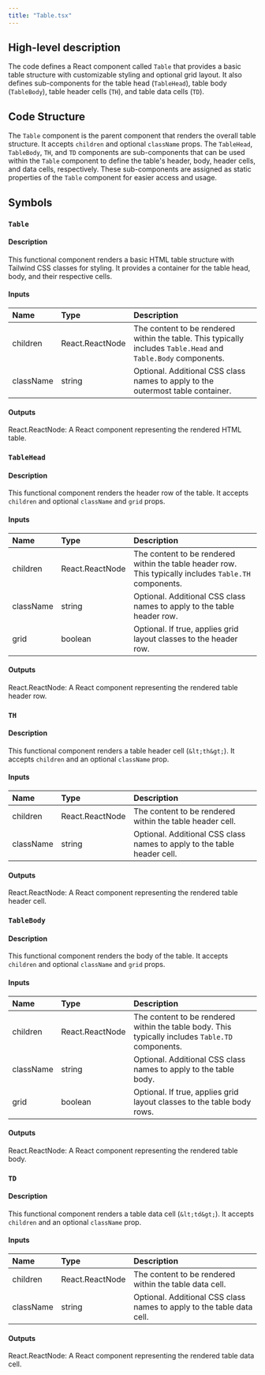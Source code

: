 ```yaml
---
title: "Table.tsx"
---
```


## High-level description
The code defines a React component called `Table` that provides a basic table structure with customizable styling and optional grid layout. It also defines sub-components for the table head (`TableHead`), table body (`TableBody`), table header cells (`TH`), and table data cells (`TD`).

## Code Structure
The `Table` component is the parent component that renders the overall table structure. It accepts `children` and optional `className` props. The `TableHead`, `TableBody`, `TH`, and `TD` components are sub-components that can be used within the `Table` component to define the table's header, body, header cells, and data cells, respectively. These sub-components are assigned as static properties of the `Table` component for easier access and usage.

## Symbols

### `Table`
#### Description
This functional component renders a basic HTML table structure with Tailwind CSS classes for styling. It provides a container for the table head, body, and their respective cells.

#### Inputs
| Name | Type | Description |
|:-----|:-----|:------------|
| children | React.ReactNode | The content to be rendered within the table. This typically includes `Table.Head` and `Table.Body` components. |
| className | string | Optional. Additional CSS class names to apply to the outermost table container. |

#### Outputs
React.ReactNode: A React component representing the rendered HTML table.

### `TableHead`
#### Description
This functional component renders the header row of the table. It accepts `children` and optional `className` and `grid` props.

#### Inputs
| Name | Type | Description |
|:-----|:-----|:------------|
| children | React.ReactNode | The content to be rendered within the table header row. This typically includes `Table.TH` components. |
| className | string | Optional. Additional CSS class names to apply to the table header row. |
| grid | boolean | Optional. If true, applies grid layout classes to the header row. |

#### Outputs
React.ReactNode: A React component representing the rendered table header row.

### `TH`
#### Description
This functional component renders a table header cell (`&lt;th&gt;`). It accepts `children` and an optional `className` prop.

#### Inputs
| Name | Type | Description |
|:-----|:-----|:------------|
| children | React.ReactNode | The content to be rendered within the table header cell. |
| className | string | Optional. Additional CSS class names to apply to the table header cell. |

#### Outputs
React.ReactNode: A React component representing the rendered table header cell.

### `TableBody`
#### Description
This functional component renders the body of the table. It accepts `children` and optional `className` and `grid` props.

#### Inputs
| Name | Type | Description |
|:-----|:-----|:------------|
| children | React.ReactNode | The content to be rendered within the table body. This typically includes `Table.TD` components. |
| className | string | Optional. Additional CSS class names to apply to the table body. |
| grid | boolean | Optional. If true, applies grid layout classes to the table body rows. |

#### Outputs
React.ReactNode: A React component representing the rendered table body.

### `TD`
#### Description
This functional component renders a table data cell (`&lt;td&gt;`). It accepts `children` and an optional `className` prop.

#### Inputs
| Name | Type | Description |
|:-----|:-----|:------------|
| children | React.ReactNode | The content to be rendered within the table data cell. |
| className | string | Optional. Additional CSS class names to apply to the table data cell. |

#### Outputs
React.ReactNode: A React component representing the rendered table data cell.
